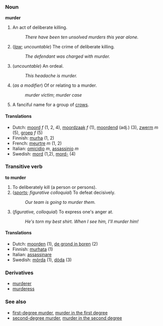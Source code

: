 === Noun ===
'''murder'''

# An act of deliberate killing.
#: ''There have been ten unsolved murders this year alone.''
# (''[[law]]''; ''uncountable'') The crime of deliberate killing.
#: ''The defendant was charged with murder.''
# (''uncountable'') An ordeal.
#: ''This headache is murder.''
# (''as a modifier'') Of or relating to a murder.
#:''murder victim''; ''murder case''
# A fanciful name for a group of [[crow]]s.

====Translations====
*Dutch: [[moord]] ''f'' (1, 2, 4), [[moordzaak]] ''f'' (1), [[moordend]] (adj.) (3), [[zwerm]] ''m'' (5), [[groep]] ''f'' (5)
*Finnish: [[murha]] (1, 2)
*French: [[meurtre]] ''m'' (1, 2)
*Italian: [[omicidio]] ''m'', [[assassinio]] ''m''
*Swedish: [[mord]] (1,2), [[mord-]] (4)

=== Transitive verb ===
'''to murder'''

# To deliberately kill (a person or persons).
# (''[[sports]]''; ''figurative colloquial'') To defeat decisively.
#: ''Our team is going to murder them.''
# (''figurative, colloquial'') To express one's anger at.
#: ''He's torn my best shirt.  When I see him, I'll murder him!''

====Translations====
*Dutch: [[moorden]] (1), [[de grond in boren]] (2)
*Finnish: [[murhata]] (1)
*Italian: [[assassinare]]
*Swedish: [[mörda]] (1), [[döda]] (3)

===Derivatives===
*[[murderer]]
*[[murderess]]

===See also===
*[[first-degree murder]], [[murder in the first degree]]
*[[second-degree murder]], [[murder in the second degree]]